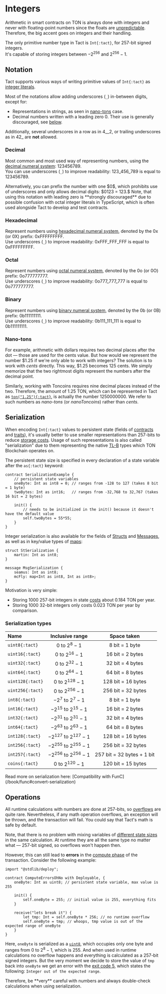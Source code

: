 # Integers


Arithmetic in smart contracts on TON is always done with integers and never with floating-point numbers since the floats are [unpredictable](https://learn.microsoft.com/en-us/cpp/build/why-floating-point-numbers-may-lose-precision). Therefore, the big accent goes on integers and their handling.

The only primitive number type in Tact is `Int{:tact}`, for $257$-bit signed integers.\
It's capable of storing integers between $-2^{256}$ and $2^{256} - 1.$

## Notation

Tact supports various ways of writing primitive values of `Int{:tact}` as [integer literals](/book/expressions#integer-literals).

Most of the notations allow adding underscores (`_`) in-between digits, except for:
* Representations in strings, as seen in [nano-tons](#nano-tons) case.
* Decimal numbers written with a leading zero $0.$ Their use is generally discouraged, see [below](#decimal).

Additionally, several underscores in a row as in $4\_\_2$, or trailing underscores as in $42\_$ are **not** allowed.

### Decimal

Most common and most used way of representing numbers, using the [decimal numeral system](https://en.wikipedia.org/wiki/Decimal): $123456789.$\
You can use underscores (`_`) to improve readability: $123\_456\_789$ is equal to $123456789.$

<Callout type="warning" emoji="⚠️">
  Alternatively, you can prefix the number with one $0$, which prohibits use of underscores and only allows decimal digits: $0123 = 123.$
  Note, that using this notation with leading zero is **strongly discouraged** due to possible confusion with octal integer literals in TypeScript, which is often used alongside Tact to develop and test contracts.
</Callout>

### Hexadecimal

Represent numbers using [hexadecimal numeral system](https://en.wikipedia.org/wiki/Hexadecimal), denoted by the $\mathrm{0x}$ (or $\mathrm{0X}$) prefix: $\mathrm{0xFFFFFFFFF}.$\
Use underscores (`_`) to improve readability: $\mathrm{0xFFF\_FFF\_FFF}$ is equal to $\mathrm{0xFFFFFFFFF}.$

### Octal

Represent numbers using [octal numeral system](https://en.wikipedia.org/wiki/Octal), denoted by the $\mathrm{0o}$ (or $\mathrm{0O}$) prefix: $\mathrm{0o777777777.}$\
Use underscores (`_`) to improve readability: $\mathrm{0o777\_777\_777}$ is equal to $\mathrm{0o777777777}.$

### Binary

Represent numbers using [binary numeral system](https://en.wikipedia.org/wiki/Binary_number), denoted by the $\mathrm{0b}$ (or $\mathrm{0B}$) prefix: $\mathrm{0b111111111.}$\
Use underscores (`_`) to improve readability: $\mathrm{0b111\_111\_111}$ is equal to $\mathrm{0b111111111}.$

### Nano-tons

For example, arithmetic with dollars requires two decimal places after the dot — those are used for the cents value. But how would we represent the number \$$1.25$ if we're only able to work with integers? The solution is to work with _cents_ directly. This way, \$$1.25$ becomes $125$ cents. We simply memorize that the two rightmost digits represent the numbers after the decimal point.

Similarly, working with Toncoins requires nine decimal places instead of the two. Therefore, the amount of $1.25$ TON, which can be represented in Tact as [`ton("1.25"){:tact}`](/language/ref/common#ton), is actually the number $1250000000$. We refer to such numbers as _nano-tons_ (or _nanoToncoins_) rather than _cents_.

## Serialization

When encoding `Int{:tact}` values to persistent state (fields of [contracts](/book/contracts) and [traits](/book/types#traits)), it's usually better to use smaller representations than $257$-bits to reduce [storage costs](https://docs.ton.org/develop/smart-contracts/fees#storage-fee). Usage of such representations is also called "serialization" due to them representing the native [TL-B](https://docs.ton.org/develop/data-formats/tl-b-languagehttps://docs.ton.org/develop/data-formats/tl-b-language) types which TON Blockchain operates on.

The persistent state size is specified in every declaration of a state variable after the `as{:tact}` keyword:

```tact
contract SerializationExample {
    // persistent state variables
    oneByte: Int as int8 = 0; // ranges from -128 to 127 (takes 8 bit = 1 byte)
    twoBytes: Int as int16;   // ranges from -32,768 to 32,767 (takes 16 bit = 2 bytes)

    init() {
        // needs to be initialized in the init() because it doesn't have the default value
        self.twoBytes = 55*55;
    }
}
```

Integer serialization is also available for the fields of [Structs](/book/structs-and-messages#structs) and [Messages](/book/structs-and-messages#messages), as well as in key/value types of [maps](/book/maps):

```tact
struct StSerialization {
    martin: Int as int8;
}

message MsgSerialization {
    seamus: Int as int8;
    mcFly: map<Int as int8, Int as int8>;
}
```

Motivation is very simple:
* Storing $1000$ $257$-bit integers in state [costs](https://docs.ton.org/develop/smart-contracts/fees#how-to-calculate-fees) about $0.184$ TON per year.
* Storing $1000$ $32$-bit integers only costs $0.023$ TON per year by comparison.

### Serialization types

Name             | Inclusive range             | Space taken
:--------------- | :-------------------------: | :------------------------:
`uint8{:tact}`   | $0$ to $2^{8} - 1$          | 8 bit = 1 byte
`uint16{:tact}`  | $0$ to $2^{16} - 1$         | 16 bit = 2 bytes
`uint32{:tact}`  | $0$ to $2^{32} - 1$         | 32 bit = 4 bytes
`uint64{:tact}`  | $0$ to $2^{64} - 1$         | 64 bit = 8 bytes
`uint128{:tact}` | $0$ to $2^{128} - 1$        | 128 bit = 16 bytes
`uint256{:tact}` | $0$ to $2^{256} - 1$        | 256 bit = 32 bytes
`int8{:tact}`    | $-2^{7}$ to $2^{7} - 1$     | 8 bit = 1 byte
`int16{:tact}`   | $-2^{15}$ to $2^{15} - 1$   | 16 bit = 2 bytes
`int32{:tact}`   | $-2^{31}$ to $2^{31} - 1$   | 32 bit = 4 bytes
`int64{:tact}`   | $-2^{63}$ to $2^{63} - 1$   | 64 bit = 8 bytes
`int128{:tact}`  | $-2^{127}$ to $2^{127} - 1$ | 128 bit = 16 bytes
`int256{:tact}`  | $-2^{255}$ to $2^{255} - 1$ | 256 bit = 32 bytes
`int257{:tact}`  | $-2^{256}$ to $2^{256} - 1$ | 257 bit = 32 bytes + 1 bit
`coins{:tact}`   | $0$ to $2^{120} - 1$        | 120 bit = 15 bytes

<Callout>
  Read more on serialization here: [Compatibility with FunC](/book/func#convert-serialization)
</Callout>

## Operations

All runtime calculations with numbers are done at 257-bits, so [overflows](https://en.wikipedia.org/wiki/Integer_overflow) are quite rare. Nevertheless, if any math operation overflows, an exception will be thrown, and the transaction will fail. You could say that Tact's math is safe by default.

Note, that there is no problem with mixing variables of [different state sizes](#serialization) in the same calculation. At runtime they are all the same type no matter what — $257$-bit signed, so overflows won't happen then.

However, this can still lead to **errors** in the [compute phase](https://docs.ton.org/learn/tvm-instructions/tvm-overview#compute-phase) of the transaction. Consider the following example:

```tact
import "@stdlib/deploy";

contract ComputeErrorsOhNo with Deployable, {
    oneByte: Int as uint8; // persistent state variable, max value is 255

    init() {
        self.oneByte = 255; // initial value is 255, everything fits
    }

    receive("lets break it") {
        let tmp: Int = self.oneByte * 256; // no runtime overflow
        self.oneByte = tmp; // whoops, tmp value is out of the expected range of oneByte
    }
}
```

Here, `oneByte` is serialized as a [`uint8`](#serialization-types), which occupies only one byte and ranges from $0$ to $2^{8} - 1$, which is $255$. And when used in runtime calculations no overflow happens and everything is calculated as a $257$-bit signed integers. But the very moment we decide to store the value of `tmp` back into `oneByte` we get an error with the [exit code 5](/book/exit-codes#5), which states the following: `Integer out of the expected range`.

<Callout type="warning" emoji="⚠️">
  Therefore, be **very** careful with numbers and always double-check calculations when using serialization.
</Callout>
